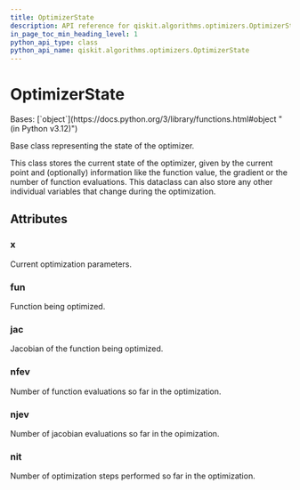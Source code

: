 ```yaml
---
title: OptimizerState
description: API reference for qiskit.algorithms.optimizers.OptimizerState
in_page_toc_min_heading_level: 1
python_api_type: class
python_api_name: qiskit.algorithms.optimizers.OptimizerState
---
```


# OptimizerState

<Class id="qiskit.algorithms.optimizers.OptimizerState" isDedicatedPage={true} github="https://github.com/qiskit/qiskit/tree/stable/0.45/qiskit/algorithms/optimizers/steppable_optimizer.py" signature="qiskit.algorithms.optimizers.OptimizerState(x, fun, jac, nfev, njev, nit)">
  Bases: [`object`](https://docs.python.org/3/library/functions.html#object "(in Python v3.12)")

  Base class representing the state of the optimizer.

  This class stores the current state of the optimizer, given by the current point and (optionally) information like the function value, the gradient or the number of function evaluations. This dataclass can also store any other individual variables that change during the optimization.

  ## Attributes

  ### x

  <Attribute id="qiskit.algorithms.optimizers.OptimizerState.x" attributeTypeHint="POINT">
    Current optimization parameters.
  </Attribute>

  ### fun

  <Attribute id="qiskit.algorithms.optimizers.OptimizerState.fun" attributeTypeHint="Callable[[POINT], float] | None">
    Function being optimized.
  </Attribute>

  ### jac

  <Attribute id="qiskit.algorithms.optimizers.OptimizerState.jac" attributeTypeHint="Callable[[POINT], POINT] | None">
    Jacobian of the function being optimized.
  </Attribute>

  ### nfev

  <Attribute id="qiskit.algorithms.optimizers.OptimizerState.nfev" attributeTypeHint="int | None">
    Number of function evaluations so far in the optimization.
  </Attribute>

  ### njev

  <Attribute id="qiskit.algorithms.optimizers.OptimizerState.njev" attributeTypeHint="int | None">
    Number of jacobian evaluations so far in the opimization.
  </Attribute>

  ### nit

  <Attribute id="qiskit.algorithms.optimizers.OptimizerState.nit" attributeTypeHint="int | None">
    Number of optimization steps performed so far in the optimization.
  </Attribute>
</Class>

